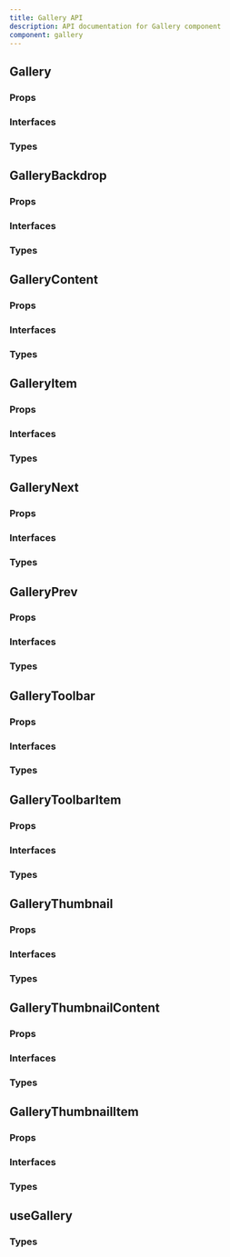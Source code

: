 ```yaml
---
title: Gallery API
description: API documentation for Gallery component
component: gallery
---
```


## Gallery

### Props

<DocTable name="Gallery" category="api" type="props" />

### Interfaces

<DocTable name="Gallery" category="api" type="interfaces" />

### Types

<DocTable name="Gallery" category="api" type="types" />

## GalleryBackdrop

### Props

<DocTable name="GalleryBackdrop" category="api" type="props" />

### Interfaces

<DocTable name="GalleryBackdrop" category="api" type="interfaces" />

### Types

<DocTable name="GalleryBackdrop" category="api" type="types" />

## GalleryContent

### Props

<DocTable name="GalleryContent" category="api" type="props" />

### Interfaces

<DocTable name="GalleryContent" category="api" type="interfaces" />

### Types

<DocTable name="GalleryContent" category="api" type="types" />

## GalleryItem

### Props

<DocTable name="GalleryItem" category="api" type="props" />

### Interfaces

<DocTable name="GalleryItem" category="api" type="interfaces" />

### Types

<DocTable name="GalleryItem" category="api" type="types" />

## GalleryNext

### Props

<DocTable name="GalleryNext" category="api" type="props" />

### Interfaces

<DocTable name="GalleryNext" category="api" type="interfaces" />

### Types

<DocTable name="GalleryNext" category="api" type="types" />

## GalleryPrev

### Props

<DocTable name="GalleryPrev" category="api" type="props" />

### Interfaces

<DocTable name="GalleryPrev" category="api" type="interfaces" />

### Types

<DocTable name="GalleryPrev" category="api" type="types" />

## GalleryToolbar

### Props

<DocTable name="GalleryToolbar" category="api" type="props" />

### Interfaces

<DocTable name="GalleryToolbar" category="api" type="interfaces" />

### Types

<DocTable name="GalleryToolbar" category="api" type="types" />

## GalleryToolbarItem

### Props

<DocTable name="GalleryToolbarItem" category="api" type="props" />

### Interfaces

<DocTable name="GalleryToolbarItem" category="api" type="interfaces" />

### Types

<DocTable name="GalleryToolbarItem" category="api" type="types" />

## GalleryThumbnail

### Props

<DocTable name="GalleryThumbnail" category="api" type="props" />

### Interfaces

<DocTable name="GalleryThumbnail" category="api" type="interfaces" />

### Types

<DocTable name="GalleryThumbnail" category="api" type="types" />

## GalleryThumbnailContent

### Props

<DocTable name="GalleryThumbnailContent" category="api" type="props" />

### Interfaces

<DocTable name="GalleryThumbnailContent" category="api" type="interfaces" />

### Types

<DocTable name="GalleryThumbnailContent" category="api" type="types" />

## GalleryThumbnailItem

### Props

<DocTable name="GalleryThumbnailItem" category="api" type="props" />

### Interfaces

<DocTable name="GalleryThumbnailItem" category="api" type="interfaces" />

### Types

<DocTable name="GalleryThumbnailItem" category="api" type="types" />

## useGallery

### Types

<DocTable name="useGallery" category="api" type="types" />
